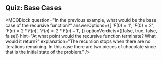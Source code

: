 ## Quiz: Base Cases
<MCQBlock
  question="In the previous example, what would be the base case of the recursive function?"
  answerOptions={[
    '$F(0) = 1$',
    '$F(0) = 2$',
    '$F(n) = 2 * F(n)$',
    '$F(n) = 2 * F(n) - 1$',
  ]}
  optionVerdicts={[false, true, false, false]}
  hint="At what point would the recursive function terminate? What would it return?"
  explanation="The recursion stops when there are no iterations remaining. In this case there are two pieces of chocolate since that is the initial state of the problem."
/>
